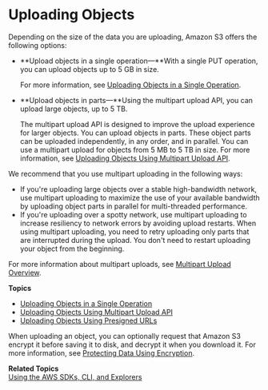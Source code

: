 # Uploading Objects<a name="UploadingObjects"></a>

 Depending on the size of the data you are uploading, Amazon S3 offers the following options: 
+ **Upload objects in a single operation—**With a single PUT operation, you can upload objects up to 5 GB in size\. 

  For more information, see [Uploading Objects in a Single Operation](UploadInSingleOp.mdx)\.
+ **Upload objects in parts—**Using the multipart upload API, you can upload large objects, up to 5 TB\. 

  The multipart upload API is designed to improve the upload experience for larger objects\. You can upload objects in parts\. These object parts can be uploaded independently, in any order, and in parallel\. You can use a multipart upload for objects from 5 MB to 5 TB in size\. For more information, see [Uploading Objects Using Multipart Upload API](uploadobjusingmpu.mdx)\.

We recommend that you use multipart uploading in the following ways:
+ If you're uploading large objects over a stable high\-bandwidth network, use multipart uploading to maximize the use of your available bandwidth by uploading object parts in parallel for multi\-threaded performance\.
+ If you're uploading over a spotty network, use multipart uploading to increase resiliency to network errors by avoiding upload restarts\. When using multipart uploading, you need to retry uploading only parts that are interrupted during the upload\. You don't need to restart uploading your object from the beginning\.

For more information about multipart uploads, see [Multipart Upload Overview](mpuoverview.mdx)\.

**Topics**
+ [Uploading Objects in a Single Operation](UploadInSingleOp.mdx)
+ [Uploading Objects Using Multipart Upload API](uploadobjusingmpu.mdx)
+ [Uploading Objects Using Presigned URLs](PresignedUrlUploadObject.mdx)

When uploading an object, you can optionally request that Amazon S3 encrypt it before saving it to disk, and decrypt it when you download it\. For more information, see [Protecting Data Using Encryption](UsingEncryption.mdx)\. 

**Related Topics**  
[Using the AWS SDKs, CLI, and Explorers](UsingAWSSDK.mdx)